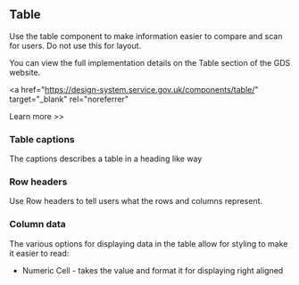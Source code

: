 
<Meta title="Components/Table/Information" />

<h2>Table</h2>

<p>
  Use the table component to make information easier to compare and scan for
  users. Do not use this for layout.
</p>

<p>
  You can view the full implementation details on the Table section of the GDS
  website.
</p>

<a
  href="https://design-system.service.gov.uk/components/table/"
  target="_blank"
  rel="noreferrer"
>
  Learn more >>
</a>

<h3>Table captions</h3>
<p>The captions describes a table in a heading like way</p>

<h3>Row headers</h3>
<p>Use Row headers to tell users what the rows and columns represent.</p>

<h3>Column data</h3>
<p>
  The various options for displaying data in the table allow for styling to make
  it easier to read:
</p>

<ul>
  <li>
    Numeric Cell - takes the value and format it for displaying right aligned
  </li>
</ul>
